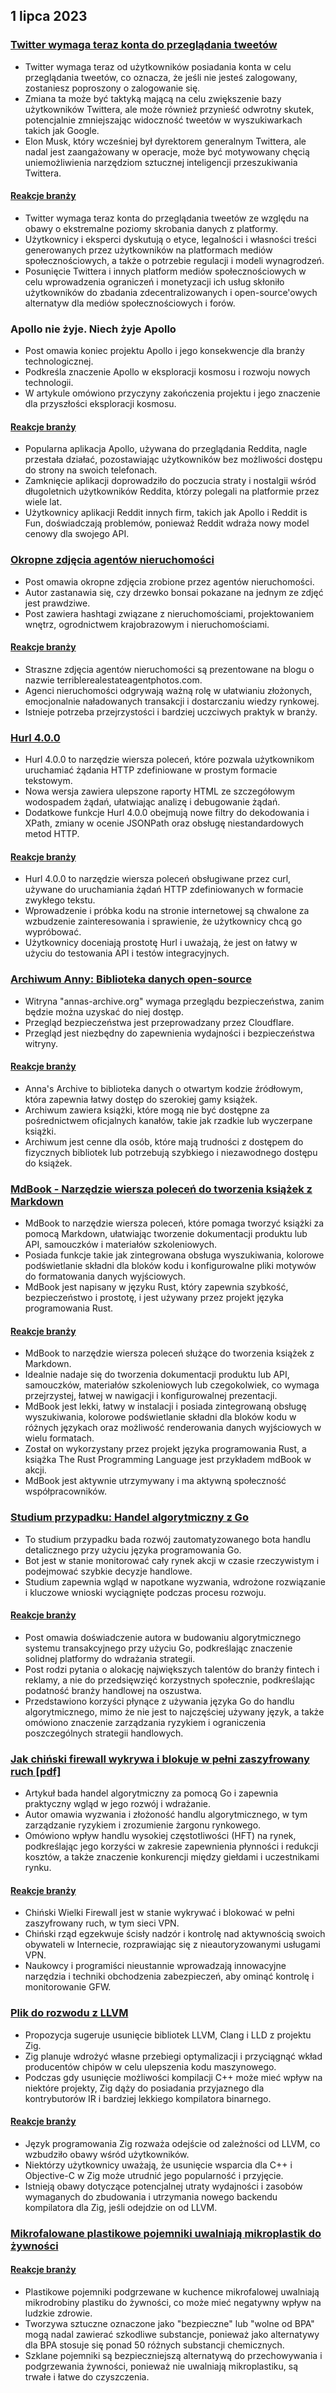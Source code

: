 

<CallToAction />

<Steps>

## 1 lipca 2023

### [Twitter wymaga teraz konta do przeglądania tweetów](https://techcrunch.com/2023/06/30/twitter-now-requires-an-account-to-view-tweets/)

- Twitter wymaga teraz od użytkowników posiadania konta w celu przeglądania tweetów, co oznacza, że jeśli nie jesteś zalogowany, zostaniesz poproszony o zalogowanie się.
- Zmiana ta może być taktyką mającą na celu zwiększenie bazy użytkowników Twittera, ale może również przynieść odwrotny skutek, potencjalnie zmniejszając widoczność tweetów w wyszukiwarkach takich jak Google.
- Elon Musk, który wcześniej był dyrektorem generalnym Twittera, ale nadal jest zaangażowany w operacje, może być motywowany chęcią uniemożliwienia narzędziom sztucznej inteligencji przeszukiwania Twittera.

#### [Reakcje branży](http://news.ycombinator.com/item?id=36540957)

- Twitter wymaga teraz konta do przeglądania tweetów ze względu na obawy o ekstremalne poziomy skrobania danych z platformy.
- Użytkownicy i eksperci dyskutują o etyce, legalności i własności treści generowanych przez użytkowników na platformach mediów społecznościowych, a także o potrzebie regulacji i modeli wynagrodzeń.
- Posunięcie Twittera i innych platform mediów społecznościowych w celu wprowadzenia ograniczeń i monetyzacji ich usług skłoniło użytkowników do zbadania zdecentralizowanych i open-source'owych alternatyw dla mediów społecznościowych i forów.

### Apollo nie żyje. Niech żyje Apollo

- Post omawia koniec projektu Apollo i jego konsekwencje dla branży technologicznej.
- Podkreśla znaczenie Apollo w eksploracji kosmosu i rozwoju nowych technologii.
- W artykule omówiono przyczyny zakończenia projektu i jego znaczenie dla przyszłości eksploracji kosmosu.

#### [Reakcje branży](http://news.ycombinator.com/item?id=36543894)

- Popularna aplikacja Apollo, używana do przeglądania Reddita, nagle przestała działać, pozostawiając użytkowników bez możliwości dostępu do strony na swoich telefonach.
- Zamknięcie aplikacji doprowadziło do poczucia straty i nostalgii wśród długoletnich użytkowników Reddita, którzy polegali na platformie przez wiele lat.
- Użytkownicy aplikacji Reddit innych firm, takich jak Apollo i Reddit is Fun, doświadczają problemów, ponieważ Reddit wdraża nowy model cenowy dla swojego API.

### [Okropne zdjęcia agentów nieruchomości](https://terriblerealestateagentphotos.com)

- Post omawia okropne zdjęcia zrobione przez agentów nieruchomości.
- Autor zastanawia się, czy drzewko bonsai pokazane na jednym ze zdjęć jest prawdziwe.
- Post zawiera hashtagi związane z nieruchomościami, projektowaniem wnętrz, ogrodnictwem krajobrazowym i nieruchomościami.

#### [Reakcje branży](http://news.ycombinator.com/item?id=36533193)

- Straszne zdjęcia agentów nieruchomości są prezentowane na blogu o nazwie terriblerealestateagentphotos.com.
- Agenci nieruchomości odgrywają ważną rolę w ułatwianiu złożonych, emocjonalnie naładowanych transakcji i dostarczaniu wiedzy rynkowej.
- Istnieje potrzeba przejrzystości i bardziej uczciwych praktyk w branży.

### [Hurl 4.0.0](https://hurl.dev/blog/2023/06/30/announcing-hurl-4.0.0.html)

- Hurl 4.0.0 to narzędzie wiersza poleceń, które pozwala użytkownikom uruchamiać żądania HTTP zdefiniowane w prostym formacie tekstowym.
- Nowa wersja zawiera ulepszone raporty HTML ze szczegółowym wodospadem żądań, ułatwiając analizę i debugowanie żądań.
- Dodatkowe funkcje Hurl 4.0.0 obejmują nowe filtry do dekodowania i XPath, zmiany w ocenie JSONPath oraz obsługę niestandardowych metod HTTP.

#### [Reakcje branży](http://news.ycombinator.com/item?id=36539144)

- Hurl 4.0.0 to narzędzie wiersza poleceń obsługiwane przez curl, używane do uruchamiania żądań HTTP zdefiniowanych w formacie zwykłego tekstu.
- Wprowadzenie i próbka kodu na stronie internetowej są chwalone za wzbudzenie zainteresowania i sprawienie, że użytkownicy chcą go wypróbować.
- Użytkownicy doceniają prostotę Hurl i uważają, że jest on łatwy w użyciu do testowania API i testów integracyjnych.

### [Archiwum Anny: Biblioteka danych open-source](https://annas-archive.org/)

- Witryna "annas-archive.org" wymaga przeglądu bezpieczeństwa, zanim będzie można uzyskać do niej dostęp.
- Przegląd bezpieczeństwa jest przeprowadzany przez Cloudflare.
- Przegląd jest niezbędny do zapewnienia wydajności i bezpieczeństwa witryny.

#### [Reakcje branży](http://news.ycombinator.com/item?id=36530662)

- Anna's Archive to biblioteka danych o otwartym kodzie źródłowym, która zapewnia łatwy dostęp do szerokiej gamy książek.
- Archiwum zawiera książki, które mogą nie być dostępne za pośrednictwem oficjalnych kanałów, takie jak rzadkie lub wyczerpane książki.
- Archiwum jest cenne dla osób, które mają trudności z dostępem do fizycznych bibliotek lub potrzebują szybkiego i niezawodnego dostępu do książek.

### [MdBook - Narzędzie wiersza poleceń do tworzenia książek z Markdown](https://rust-lang.github.io/mdBook/)

- MdBook to narzędzie wiersza poleceń, które pomaga tworzyć książki za pomocą Markdown, ułatwiając tworzenie dokumentacji produktu lub API, samouczków i materiałów szkoleniowych.
- Posiada funkcje takie jak zintegrowana obsługa wyszukiwania, kolorowe podświetlanie składni dla bloków kodu i konfigurowalne pliki motywów do formatowania danych wyjściowych.
- MdBook jest napisany w języku Rust, który zapewnia szybkość, bezpieczeństwo i prostotę, i jest używany przez projekt języka programowania Rust.

#### [Reakcje branży](http://news.ycombinator.com/item?id=36528984)

- MdBook to narzędzie wiersza poleceń służące do tworzenia książek z Markdown.
- Idealnie nadaje się do tworzenia dokumentacji produktu lub API, samouczków, materiałów szkoleniowych lub czegokolwiek, co wymaga przejrzystej, łatwej w nawigacji i konfigurowalnej prezentacji.
- MdBook jest lekki, łatwy w instalacji i posiada zintegrowaną obsługę wyszukiwania, kolorowe podświetlanie składni dla bloków kodu w różnych językach oraz możliwość renderowania danych wyjściowych w wielu formatach.
- Został on wykorzystany przez projekt języka programowania Rust, a książka The Rust Programming Language jest przykładem mdBook w akcji.
- MdBook jest aktywnie utrzymywany i ma aktywną społeczność współpracowników.

### [Studium przypadku: Handel algorytmiczny z Go](https://polygon.io/blog/case-study-algorithmict-trading-with-go/)

- To studium przypadku bada rozwój zautomatyzowanego bota handlu detalicznego przy użyciu języka programowania Go.
- Bot jest w stanie monitorować cały rynek akcji w czasie rzeczywistym i podejmować szybkie decyzje handlowe.
- Studium zapewnia wgląd w napotkane wyzwania, wdrożone rozwiązanie i kluczowe wnioski wyciągnięte podczas procesu rozwoju.

#### [Reakcje branży](http://news.ycombinator.com/item?id=36539235)

- Post omawia doświadczenie autora w budowaniu algorytmicznego systemu transakcyjnego przy użyciu Go, podkreślając znaczenie solidnej platformy do wdrażania strategii.
- Post rodzi pytania o alokację największych talentów do branży fintech i reklamy, a nie do przedsięwzięć korzystnych społecznie, podkreślając podatność branży handlowej na oszustwa.
- Przedstawiono korzyści płynące z używania języka Go do handlu algorytmicznego, mimo że nie jest to najczęściej używany język, a także omówiono znaczenie zarządzania ryzykiem i ograniczenia poszczególnych strategii handlowych.

### [Jak chiński firewall wykrywa i blokuje w pełni zaszyfrowany ruch [pdf]](https://gfw.report/publications/usenixsecurity23/data/paper/paper.pdf)

- Artykuł bada handel algorytmiczny za pomocą Go i zapewnia praktyczny wgląd w jego rozwój i wdrażanie.
- Autor omawia wyzwania i złożoność handlu algorytmicznego, w tym zarządzanie ryzykiem i zrozumienie żargonu rynkowego.
- Omówiono wpływ handlu wysokiej częstotliwości (HFT) na rynek, podkreślając jego korzyści w zakresie zapewnienia płynności i redukcji kosztów, a także znaczenie konkurencji między giełdami i uczestnikami rynku.

#### [Reakcje branży](http://news.ycombinator.com/item?id=36531485)

- Chiński Wielki Firewall jest w stanie wykrywać i blokować w pełni zaszyfrowany ruch, w tym sieci VPN.
- Chiński rząd egzekwuje ścisły nadzór i kontrolę nad aktywnością swoich obywateli w Internecie, rozprawiając się z nieautoryzowanymi usługami VPN.
- Naukowcy i programiści nieustannie wprowadzają innowacyjne narzędzia i techniki obchodzenia zabezpieczeń, aby ominąć kontrolę i monitorowanie GFW.

### [Plik do rozwodu z LLVM](https://github.com/ziglang/zig/issues/16270)

- Propozycja sugeruje usunięcie bibliotek LLVM, Clang i LLD z projektu Zig.
- Zig planuje wdrożyć własne przebiegi optymalizacji i przyciągnąć wkład producentów chipów w celu ulepszenia kodu maszynowego.
- Podczas gdy usunięcie możliwości kompilacji C++ może mieć wpływ na niektóre projekty, Zig dąży do posiadania przyjaznego dla kontrybutorów IR i bardziej lekkiego kompilatora binarnego.

#### [Reakcje branży](http://news.ycombinator.com/item?id=36529456)

- Język programowania Zig rozważa odejście od zależności od LLVM, co wzbudziło obawy wśród użytkowników.
- Niektórzy użytkownicy uważają, że usunięcie wsparcia dla C++ i Objective-C w Zig może utrudnić jego popularność i przyjęcie.
- Istnieją obawy dotyczące potencjalnej utraty wydajności i zasobów wymaganych do zbudowania i utrzymania nowego backendu kompilatora dla Zig, jeśli odejdzie on od LLVM.

### [Mikrofalowane plastikowe pojemniki uwalniają mikroplastik do żywności](https://pubs.acs.org/doi/10.1021/acs.est.3c01942)

#### [Reakcje branży](http://news.ycombinator.com/item?id=36532812)

- Plastikowe pojemniki podgrzewane w kuchence mikrofalowej uwalniają mikrodrobiny plastiku do żywności, co może mieć negatywny wpływ na ludzkie zdrowie.
- Tworzywa sztuczne oznaczone jako "bezpieczne" lub "wolne od BPA" mogą nadal zawierać szkodliwe substancje, ponieważ jako alternatywy dla BPA stosuje się ponad 50 różnych substancji chemicznych.
- Szklane pojemniki są bezpieczniejszą alternatywą do przechowywania i podgrzewania żywności, ponieważ nie uwalniają mikroplastiku, są trwałe i łatwe do czyszczenia.

</Steps>
